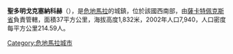 '''聖多明戈克塞納科赫'''（{{lang-es|Santo Domingo Xenacoj}}），是[[危地馬拉|危地馬拉]]的城鎮，位於該國西南部，由[[薩卡特佩克斯省|薩卡特佩克斯省]]負責管轄，面積37平方公里，海拔高度1,832米，2002年人口7,940，人口密度每平方公里214.59人。

{{coord|14|41|N|90|42|W|display=title|region:GT_type:city_source:GNS-enwiki}}

{{Guatemala-geo-stub}}
[[Category:危地馬拉城市|Category:危地馬拉城市]]